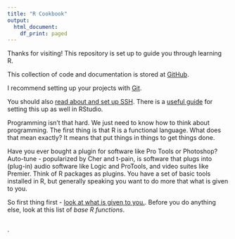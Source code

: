```yaml
---
title: "R Cookbook"
output:
  html_document:
    df_print: paged
---
```


Thanks for visiting! This repository is set up to guide you through learning R.

This collection of code and documentation is stored at [GitHub](https://github.com/fdrennan/r-cookbook).

I recommend setting up your projects with [Git](https://git-scm.com/).

You should also [read about and set up SSH](https://docs.github.com/en/authentication/connecting-to-github-with-ssh/about-ssh). There is a [useful guide](https://happygitwithr.com/ssh-keys.html#ssh-keys) for setting this up as well in RStudio.

Programming isn't that hard. We just need to know how to think about programming. The first thing is that R is a functional language. What does that mean exactly? It means that put things in things to get things done.

Have you ever bought a plugin for software like Pro Tools or Photoshop?Auto-tune - popularized by Cher and t-pain, is software that plugs into (plug-in) audio software like Logic and ProTools, and video suites like Premier. Think of R packages as plugins. You have a set of basic tools installed in R, but generally speaking you want to do more that what is given to you.

So first thing first - [look at what is given to you.](https://stat.ethz.ch/R-manual/R-devel/library/base/html/00Index.html). Before you do anything else, look at this list of *base R functions*.

```r

```

.
